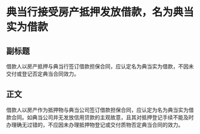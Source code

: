 # 典当行接受房产抵押发放借款，名为典当实为借款
## 副标题
借款人以房产抵押与典当行签订借款担保合同，应认定名为典当实为借款，不因未交付或登记否定典当合同效力。
## 正文
借款人以房产作为抵押物与典当公司签订借款担保合同，应认定为名为典当实为借款合同。如典当公司并无发放信用贷款的主观故意，且其对抵押登记手续不能及时办理确无过错的，不应因未办理抵押物登记或交付质物否定典当合同的效力。